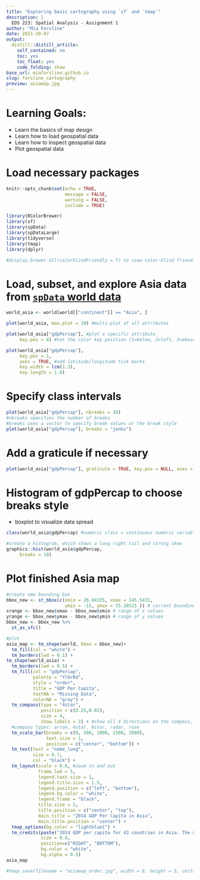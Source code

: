 ```yaml
---
title: "Exploring basic cartography using `sf` and `tmap`"
description: |
  EDS 223: Spatial Analysis - Assignment 1 
author: "Mia Forsline"
date: 2021-10-07
output:
  distill::distill_article:
    self_contained: no
    toc: yes
    toc_float: yes
    code_folding: show
base_url: miaforsline.github.io
slug: forsline_cartography
preview: asiamap.jpg
---
```

# Learning Goals: 
- Learn the basics of map design
- Learn how to load geospatial data
- Learn how to inspect geospatial data
- Plot geospatial data

# Load necessary packages

```r
knitr::opts_chunk$set(echo = TRUE, 
                      message = FALSE,
                      warning = FALSE,
                      include = TRUE)

library(RColorBrewer)
library(sf)
library(spData)
library(spDataLarge)
library(tidyverse)
library(tmap)
library(dplyr)

#display.brewer.all(colorblindFriendly = T) to view color-blind friendly palettes 
```

# Load, subset, and explore Asia data from [`spData` world data](<https://nowosad.github.io/spData/>)

```r
world_asia <- world[world[["continent"]] == "Asia", ]

plot(world_asia, max.plot = 10) #multi-plot of all attributes

plot(world_asia["gdpPercap"], #plot a specific attribute 
     key.pos = 4) #set the color key position (1=below, 2=left, 3=above and 4=right):

plot(world_asia["gdpPercap"], 
     key.pos = 1, 
     axes = TRUE, #add latitude/longitude tick marks 
     key.width = lcm(1.3), 
     key.length = 1.0)
```

# Specify class intervals

```r
plot(world_asia["gdpPercap"], nbreaks = 10)
#nbreaks specifies the number of breaks
#breaks uses a vector to specify break values or the break style 
plot(world_asia["gdpPercap"], breaks = "jenks")
```

# Add a graticule if necessary

```r
plot(world_asia["gdpPercap"], graticule = TRUE, key.pos = NULL, axes = TRUE)
```

# Histogram of gdpPercap to choose breaks style

-   boxplot to visualize data spread

```r
class(world_asia$gdpPercap) #numeric class = continuous numeric variable 

#create a histogram, which shows a long right tail and strong skew 
graphics::hist(world_asia$gdpPercap, 
     breaks = 10)
```

# Plot finished Asia map

```r

#create new bounding box 
bbox_new <- st_bbox(c(xmin = 26.04335, xmax = 145.5431,
                      ymin = -15, ymax = 55.38525 )) # current bounding box
xrange <- bbox_new$xmax - bbox_new$xmin # range of x values
yrange <- bbox_new$ymax - bbox_new$ymin # range of y values
bbox_new <- bbox_new %>%  
  st_as_sfc()

#plot 
asia_map <- tm_shape(world, bbox = bbox_new)+
  tm_fill(col = "white") + 
  tm_borders(lwd = 0.1) + 
tm_shape(world_asia) +
  tm_borders(lwd = 0.5) +
  tm_fill(col = "gdpPercap", 
          palette = "YlOrRd", 
          style = "order",
          title = "GDP Per Capita",
          textNA = "Missing Data",
          colorNA = "gray") +
  tm_compass(type = "4star", 
             position = c(0.25,0.02), 
             size = 4, 
             show.labels = 2) + #show all 4 directions on the compass, not just N 
  #compass types: arrow, 4star, 8star, radar, rose
  tm_scale_bar(breaks = c(0, 500, 1000, 1500, 2000), 
               text.size = 1, 
               position = c("center", "bottom")) + 
  tm_text(text = "name_long", 
          size = 0.7, 
          col = "black") + 
  tm_layout(scale = 0.6, #zoom in and out 
            frame.lwd = 5,
            legend.text.size = 1,
            legend.title.size = 1.5, 
            legend.position = c("left", "bottom"),
            legend.bg.color = "white",
            legend.frame = "black", 
            title.size = 2,
            title.position = c("center", "top"), 
            main.title = "2014 GDP Per Capita in Asia",
            main.title.position = "center") +
  tmap_options(bg.color = "lightblue1") + 
  tm_credits(paste("2014 GDP per capita for 43 countries in Asia. The mean per-capita GDP \n was $20,026 (SD = 24,361; SE = 3,715). Original data is plotted in \n WGS84 and sourced from 'spData' (https://nowosad.github.io/spData/)."), 
             size = 0.8,
             position=c("RIGHT", "BOTTOM"),
             bg.color = "white", 
             bg.alpha = 0.5)
asia_map

#tmap_save(filename = "asiamap_order.jpg", width = 8, height = 5, units = "in", dpi = 300)
```
